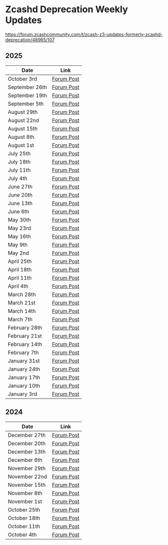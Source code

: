 # Zcashd Deprecation Weekly Updates
https://forum.zcashcommunity.com/t/zcash-z3-updates-formerly-zcashd-deprecation/48965/107
## 2025
| Date | Link |
|----------|----------|
| October 3rd | [Forum Post](https://forum.zcashcommunity.com/t/zcash-z3-updates-formerly-zcashd-deprecation/48965/109)|
| September 26th | [Forum Post](https://forum.zcashcommunity.com/t/zcash-z3-updates-formerly-zcashd-deprecation/48965/108)|
| September 19th | [Forum Post](https://forum.zcashcommunity.com/t/zcash-z3-updates-formerly-zcashd-deprecation/48965/107)|
| September 5th | [Forum Post](https://forum.zcashcommunity.com/t/zcash-z3-updates-formerly-zcashd-deprecation/48965/106)|
| August 29th | [Forum Post](https://forum.zcashcommunity.com/t/zcash-z3-updates-formerly-zcashd-deprecation/48965/105)|
| August 22nd | [Forum Post](https://forum.zcashcommunity.com/t/zcash-z3-updates-formerly-zcashd-deprecation/48965/104) |
| August 15th | [Forum Post](https://forum.zcashcommunity.com/t/zcash-z3-updates-formerly-zcashd-deprecation/48965/102) |
| August 8th | [Forum Post](https://forum.zcashcommunity.com/t/zcash-z3-updates-formerly-zcashd-deprecation/48965/101) |
| August 1st | [Forum Post](https://forum.zcashcommunity.com/t/zcash-z3-updates-formerly-zcashd-deprecation/48965/100) |
| July 25th | [Forum Post](https://forum.zcashcommunity.com/t/zcash-z3-updates-formerly-zcashd-deprecation/48965/99) |
| July 18th | [Forum Post](https://forum.zcashcommunity.com/t/zcash-z3-updates-formerly-zcashd-deprecation/48965/98) |
| July 11th | [Forum Post](https://forum.zcashcommunity.com/t/zcash-z3-updates-formerly-zcashd-deprecation/48965/96) |
| July 4th | [Forum Post](https://forum.zcashcommunity.com/t/zcash-z3-updates-formerly-zcashd-deprecation/48965/95) |
| June 27th | [Forum Post](https://forum.zcashcommunity.com/t/zcash-z3-updates-formerly-zcashd-deprecation/48965/94) |
| June 20th | [Forum Post](https://forum.zcashcommunity.com/t/zcash-z3-updates-formerly-zcashd-deprecation/48965/93) |
| June 13th | [Forum Post](https://forum.zcashcommunity.com/t/zcash-z3-updates-formerly-zcashd-deprecation/48965/92) |
| June 6th | [Forum Post](https://forum.zcashcommunity.com/t/zcash-z3-updates-formerly-zcashd-deprecation/48965/89) |
| May 30th | [Forum Post](https://forum.zcashcommunity.com/t/zcash-z3-updates-formerly-zcashd-deprecation/48965/88) |
| May 23rd | [Forum Post](https://forum.zcashcommunity.com/t/zcash-z3-updates-formerly-zcashd-deprecation/48965/87) |
| May 16th | [Forum Post](https://forum.zcashcommunity.com/t/zcash-z3-updates-formerly-zcashd-deprecation/48965/86) |
| May 9th | [Forum Post](https://forum.zcashcommunity.com/t/zcash-z3-updates-formerly-zcashd-deprecation/48965/85) |
| May 2nd | [Forum Post](https://forum.zcashcommunity.com/t/zcash-z3-updates-formerly-zcashd-deprecation/48965/81) |
| April 25th | [Forum Post](https://forum.zcashcommunity.com/t/zcash-z3-updates-formerly-zcashd-deprecation/48965/66) |
| April 18th | [Forum Post](https://forum.zcashcommunity.com/t/zcash-z3-updates-formerly-zcashd-deprecation/48965/65) |
| April 11th | [Forum Post](https://forum.zcashcommunity.com/t/zcash-z3-updates-formerly-zcashd-deprecation/48965/64) |
| April 4th | [Forum Post](https://forum.zcashcommunity.com/t/zcash-z3-updates-formerly-zcashd-deprecation/48965/63) |
| March 28th | [Forum Post](https://forum.zcashcommunity.com/t/zcash-z3-updates-formerly-zcashd-deprecation/48965/62)   |
| March 21st | [Forum Post](https://forum.zcashcommunity.com/t/zcash-z3-updates-formerly-zcashd-deprecation/48965/61)   |
| March 14th | [Forum Post](https://forum.zcashcommunity.com/t/zcash-z3-updates-formerly-zcashd-deprecation/48965/59)   |
| March 7th | [Forum Post](https://forum.zcashcommunity.com/t/zcashd-deprecation-updates/48965/56)   |
| February 28th | [Forum Post](https://forum.zcashcommunity.com/t/zcashd-deprecation-updates/48965/52)   |
| February 21st | [Forum Post](https://forum.zcashcommunity.com/t/zcashd-deprecation-updates/48965/51)   |
| February 14th | [Forum Post](https://forum.zcashcommunity.com/t/zcashd-deprecation-updates/48965/49)   |
| February 7th | [Forum Post](https://forum.zcashcommunity.com/t/zcashd-deprecation-updates/48965/48)   |
| January 31st | [Forum Post](https://forum.zcashcommunity.com/t/zcashd-deprecation-updates/48965/46)   |
| January 24th | [Forum Post](https://forum.zcashcommunity.com/t/zcashd-deprecation-updates/48965/44)   |
| January 17th  | [Forum Post](https://forum.zcashcommunity.com/t/zcashd-deprecation-updates/48965/41)   |
| January 10th  | [Forum Post](https://forum.zcashcommunity.com/t/zcashd-deprecation-updates/48965/40)   |
| January 3rd  | [Forum Post](https://forum.zcashcommunity.com/t/zcashd-deprecation-updates/48965/37)   |


## 2024
| Date | Link |
|----------|----------|
| December 27th  | [Forum Post](https://forum.zcashcommunity.com/t/zcashd-deprecation-updates/48965/36)   |
| December 20th  | [Forum Post](https://forum.zcashcommunity.com/t/zcashd-deprecation-updates/48965/35)   |
| December 13th  | [Forum Post](https://forum.zcashcommunity.com/t/zcashd-deprecation-updates/48965/34)   |
| December 6th  | [Forum Post](https://forum.zcashcommunity.com/t/zcashd-deprecation-updates/48965/30)   |
| November 29th  | [Forum Post](https://forum.zcashcommunity.com/t/zcashd-deprecation-updates/48965/18)   |
| November 22nd  | [Forum Post](https://forum.zcashcommunity.com/t/zcashd-deprecation-updates/48965/17)   |
| November 15th  | [Forum Post](https://forum.zcashcommunity.com/t/zcashd-deprecation-updates/48965/16)   |
| November 8th  | [Forum Post](https://forum.zcashcommunity.com/t/zcashd-deprecation-updates/48965/14)   |
| November 1st  | [Forum Post](https://forum.zcashcommunity.com/t/zcashd-deprecation-updates/48965/13)   |
| October 25th  | [Forum Post](https://forum.zcashcommunity.com/t/zcashd-deprecation-updates/48965/12)   |
| October 18th  | [Forum Post](https://forum.zcashcommunity.com/t/zcashd-deprecation-updates/48965/11)   |
| October 11th  | [Forum Post](https://forum.zcashcommunity.com/t/zcashd-deprecation-updates/48965/3)   |
| October 4th  | [Forum Post](https://forum.zcashcommunity.com/t/zcashd-deprecation-updates/48965)   |
